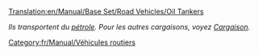 [[Translation:en/Manual/Base Set/Road Vehicles/Oil Tankers]]

''Ils transportent du [[fr/Manual/Base Set/Cargos/Pétrole|pétrole]]. Pour les autres cargaisons, voyez [[fr/Manual/Cargaison|Cargaison]].''

{{fr/Manual/Base Set/Road Vehicles/Vehicule routier|nom     = Camion-citerne d'essence Witcombe
  |img      = en/Manual/Base Set/Road Vehicles/Witcombe Oil Tanker.png
  |prix     = 4 510£ (9 020$) 
  |vitesse  = 48 km/h (30 mph)
  |annualite= 421£ (842$)
  |design  = 1936
  |vie      = 15
  |capacite = 21000 litres d'essence
}}
{{fr/Manual/Base Set/Road Vehicles/Vehicule routier|nom      = Camion-citerne d'essence Foster
  |img      = en/Manual/Base Set/Road Vehicles/Foster Oil Tanker.png
  |prix     = 5 740£ (11 480$)
  |vitesse  = 88 km/h (55 mph)
  |annualite= 787£ (1 574$)
  |design  = 1973
  |vie      = 15
  |capacite = 25000 litres d'essence
}}
{{fr/Manual/Base Set/Road Vehicles/Vehicule routier|nom      = Camion-citerne d'essence Perry
  |img      = en/Manual/Base Set/Road Vehicles/Perry Oil Tanker.png
  |prix     = 6 150£ (12 300$)
  |vitesse  = 112 km/h (70 mph)
  |annualite= 1 125£ (2 250$)
  |design  = 2005
  |vie      = 15
  |capacite = 27000 litres d'essence
}}

[[Category:fr/Manual/Véhicules routiers]]